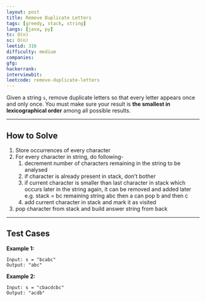 ```yaml
---
layout: post
title: Remove Duplicate Letters
tags: [greedy, stack, string]
langs: [java, py]
tc: O(n)
sc: O(n)
leetid: 316
difficulty: medium
companies: 
gfg: 
hackerrank: 
interviewbit: 
leetcode: remove-duplicate-letters
---
```


Given a string `s`, remove duplicate letters so that every letter appears once and only once. 
You must make sure your result is **the smallest in lexicographical order** among all possible results.

---
## How to Solve

1. Store occurrences of every character
2. For every character in string, do following-
   1. decrement number of characters remaining in the string to be analysed
   2. if character is already present in stack, don't bother
   3. if current character is smaller than last character in stack which occurs later in the string again, 
      it can be removed and  added later e.g. stack = bc remaining string abc then a can pop b and then c
   4. add current character in stack and mark it as visited
3. pop character from stack and build answer string from back

---

## Test Cases

**Example 1:** 
```
Input: s = "bcabc"
Output: "abc"
```

**Example 2:** 
```
Input: s = "cbacdcbc"
Output: "acdb"
```